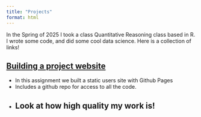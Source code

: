 ```yaml
---
title: "Projects"
format: html
---
```


In the Spring of 2025 I took a class Quantitative Reasoning class based in R. I wrote some code, and did some cool data science. Here is a collection of links! 

## [Building a project website]()

- In this assignment we built a static users site with Github Pages 
- Includes a github repo for access to all the code.
- Look at how high quality my work is!
---

